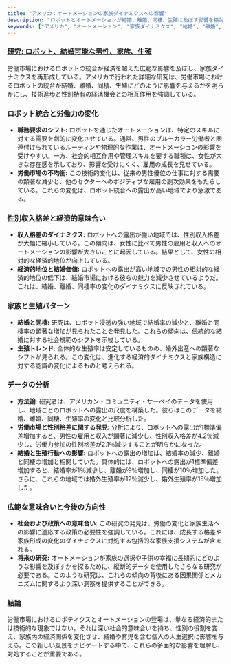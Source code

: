 ```yaml
---
title: "アメリカ：オートメーションの家族ダイナミクスへの影響"
description: "ロボットとオートメーションが結婚、離婚、同棲、生殖に及ぼす影響を検討し、性別特有の経済変化や社会のシフトを強調する。"
keywords: ["アメリカ", "オートメーション", "家族ダイナミクス", "結婚", "離婚", "同棲", "生殖", "ロボット統合", "労働市場", "性別収入格差", "社会的意味合い"]
---
```


### [研究: ロボット、結婚可能な男性、家族、生殖](https://www.econstor.eu/handle/10419/248923)

労働市場におけるロボットの統合が経済を超えた広範な影響を及ぼし、家族ダイナミクスを再形成している。アメリカで行われた詳細な研究は、労働市場におけるロボットの統合が結婚、離婚、同棲、生殖にどのように影響を与えるかを明らかにし、技術進歩と性別特有の経済機会との相互作用を強調している。

### **ロボット統合と労働力の変化**

* **職務要求のシフト:** ロボットを通じたオートメーションは、特定のスキルに対する需要を劇的に変化させている。通常、男性のブルーカラー労働者と関連付けられているルーティンや物理的な作業は、オートメーションの影響を受けやすい。一方、社会的相互作用や管理スキルを要する職種は、女性が大きな存在感を示しており、影響を受けにくく、雇用の成長を見せている。
* **労働市場の不均衡:** この技術的変化は、従来の男性優位の仕事に対する需要の顕著な減少と、他のセクターへのポジティブな雇用の副次効果をもたらしている。これらの変化は、ロボット統合への露出が高い地域でより急激である。

### **性別収入格差と経済的意味合い**

* **収入格差のダイナミクス:** ロボットへの露出が強い地域では、性別収入格差が大幅に縮小している。この傾向は、女性に比べて男性の雇用と収入へのオートメーションの影響が大きいことに起因している。結果として、女性の相対的な経済的地位が向上している。
* **経済的地位と結婚価値:** ロボットへの露出が高い地域での男性の相対的な経済的地位の低下は、結婚市場における彼らの魅力を減少させているようだ。これは、結婚、離婚、同棲率の変化のダイナミクスに反映されている。

### **家族と生殖パターン**

* **結婚と同棲:** 研究は、ロボット浸透の強い地域で結婚率の減少と、離婚と同棲率の顕著な増加が見られたことを発見した。これらの傾向は、伝統的な結婚に対する社会規範のシフトを示唆している。
* **生殖トレンド:** 全体的な生殖率は安定しているものの、婚外出産への顕著なシフトが見られる。この変化は、進化する経済的ダイナミクスと家族構造に対する認識の変化によるものと考えられる。

### **データの分析**

* **方法論:** 研究者は、アメリカン・コミュニティ・サーベイのデータを使用し、地域ごとのロボットへの露出の尺度を構築した。彼らはこのデータを結婚、離婚、同棲、生殖率の変化と比較分析した。
* **労働市場と性別格差に関する発見:** 分析により、ロボットへの露出が1標準偏差増加すると、男性の雇用と収入が顕著に減少し、性別収入格差が4.2％減少し、労働力参加の性別格差が2.1％減少することが明らかになった。
* **結婚と生殖行動への影響:** ロボットへの露出の増加は、結婚率の減少、離婚と同棲の増加と相関していた。具体的には、ロボットへの露出が1標準偏差増加すると、結婚率が1％減少し、離婚が9％増加し、同棲が10％増加した。さらに、これらの地域では婚外生殖率が12％減少し、婚外生殖率が15％増加した。

### **広範な意味合いと今後の方向性**

* **社会および政策への意味合い:** この研究の発見は、労働の変化と家族生活への影響に適応する政策の必要性を強調している。これには、成長する格差や家族形成の変化のダイナミクスに対処する包括的な家族支援システムが含まれる。
* **将来の研究:** オートメーションが家族の選択や子供の幸福に長期的にどのような影響を及ぼすかを探るために、縦断的データを使用したさらなる研究が必要である。このような研究は、これらの傾向の背後にある因果関係とメカニズムに関するより深い洞察を提供することができる。

### 結論

労働市場におけるロボティクスとオートメーションの登場は、単なる経済的または技術的な現象ではない。それは深い社会的意味合いを持ち、性別の役割を変え、家族内の経済関係を変化させ、結婚や育児を含む個人の人生選択に影響を与える。この新しい風景をナビゲートする中で、これらの多面的な影響を理解し、対処することが重要である。
